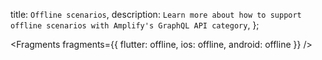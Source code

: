   title: `Offline scenarios`,
  description: `Learn more about how to support offline scenarios with Amplify's GraphQL API category`,
};


<Fragments fragments={{ flutter: offline, ios: offline, android: offline }} />
